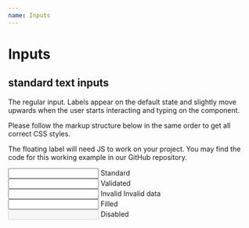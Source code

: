 ```yaml
---
name: Inputs
---
```



# Inputs

## standard text inputs

The regular input. Labels appear on the default state and slightly move upwards when the user starts interacting and typing on the component.

Please follow the markup structure below in the same order to get all correct CSS styles.

The floating label will need JS to work on your project. You may find the code for this working example in our GitHub repository.

<Playground>
  <div className="a-input">      
    <input type="text"/>
    <label>Standard</label>
  </div>

  <div className='a-input a-input--validated'>
    <input type='text' defaultValue='Astro Team'/>
    <label>Validated</label>
  </div>

  <div className='a-input a-input--invalid'>      
    <input type='text' defaultValue='Astro Team'/>
    <label>Invalid</label>
    <span className='a-input__error'>Invalid data</span>
  </div>
    
  <div className='a-input'>      
    <input type='text' defaultValue='Astro Team'/>
    <label>Filled</label>
  </div>
  
  <div className='a-input a-input--disabled'>      
    <input type='text' disabled/>
    <label>Disabled</label>
  </div>
</Playground>

<HandleFloatingLabel />
